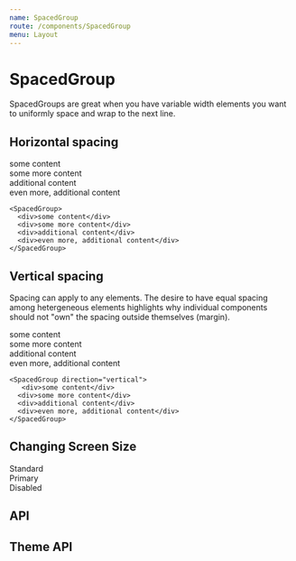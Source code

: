 ```yaml
---
name: SpacedGroup
route: /components/SpacedGroup
menu: Layout
---
```



# SpacedGroup

SpacedGroups are great when you have variable width elements you want to uniformly space and wrap to the next line.

## Horizontal spacing

<Playground>
    <SpacedGroup>
      <div>some content</div>
      <div>some more content</div>
      <div>additional content</div>
      <div>even more, additional content</div>
    </SpacedGroup>

    <SpacedGroup>
      <div>some content</div>
      <div>some more content</div>
      <div>additional content</div>
      <div>even more, additional content</div>
    </SpacedGroup>

</Playground>

## Vertical spacing

Spacing can apply to any elements.
The desire to have equal spacing among hetergeneous elements
highlights why individual components should not "own" the spacing outside themselves (margin).

<Playground>
  <SpacedGroup direction="vertical" xs={24}>
    <SpacedGroup direction="vertical">
      <div>some content</div>
      <div>some more content</div>
      <div>additional content</div>
      <div>even more, additional content</div>
    </SpacedGroup>

    <SpacedGroup direction="vertical">
       <div>some content</div>
      <div>some more content</div>
      <div>additional content</div>
      <div>even more, additional content</div>
    </SpacedGroup>

  </SpacedGroup>
</Playground>

## Changing Screen Size

<Playground>
  <SpacedGroup xs={0} sm={8} md={24}>
    <div>Standard</div>
    <div>Primary</div>
    <div>Disabled</div>
  </SpacedGroup>
</Playground>

## API

<PropsTable of={SpacedGroup} />

## Theme API

<ThemeDefinitionTable of={SpacedGroup} />
